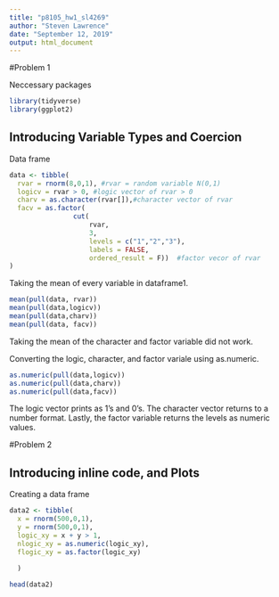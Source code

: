 ```yaml
---
title: "p8105_hw1_sl4269"
author: "Steven Lawrence"
date: "September 12, 2019"
output: html_document
---
```


#Problem 1



Neccessary packages

```r
library(tidyverse)
library(ggplot2)
```

## Introducing Variable Types and Coercion 

Data frame 

```r
data <- tibble(
  rvar = rnorm(8,0,1), #rvar = random variable N(0,1)
  logicv = rvar > 0, #logic vector of rvar > 0
  charv = as.character(rvar[]),#character vector of rvar
  facv = as.factor(
                cut(
                    rvar, 
                    3,
                    levels = c("1","2","3"), 
                    labels = FALSE, 
                    ordered_result = F))  #factor vecor of rvar 
)
```

Taking the mean of every variable in dataframe1. 

```r
mean(pull(data, rvar))
mean(pull(data,logicv))
mean(pull(data,charv))
mean(pull(data, facv))

```
Taking the mean of the character and factor variable did not work. 

Converting the logic, character, and factor variale using as.numeric.

```r
as.numeric(pull(data,logicv))
as.numeric(pull(data,charv))
as.numeric(pull(data,facv))
```
The logic vector prints as 1's and 0's.  The character vector returns to a number format. Lastly, the factor variable returns the levels as numeric values. 

#Problem 2

## Introducing inline code, and Plots

Creating a data frame

```r
data2 <- tibble(
  x = rnorm(500,0,1),
  y = rnorm(500,0,1),
  logic_xy = x + y > 1,
  nlogic_xy = as.numeric(logic_xy),
  flogic_xy = as.factor(logic_xy)
  
  )

head(data2)
```



